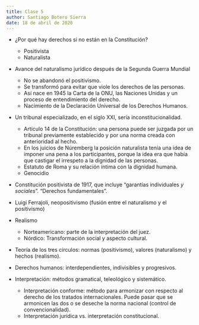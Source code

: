 ```yaml
---
title: Clase 5
author: Santiago Botero Sierra
date: 18 de abril de 2020
---
```


+ ¿Por qué hay derechos si no están en la Constitución?
    - Positivista
    - Naturalista

+ Avance del naturalismo jurídico después de la Segunda Guerra Mundial
    - No se abandonó el positivismo.
    - Se transformó para evitar que viole los derechos de las personas.
    - Así nace en 1945 la Carta de la ONU, las Naciones Unidas y un proceso de
        entendimiento del derecho.
    - Nacimiento de la Declaración Universal de los Derechos Humanos.
+ Un tribunal especializado, en el siglo XXI, sería inconstitucionalidad.
    - Artículo 14 de la Constitución: una persona puede ser juzgada por un 
        tribunal previamente establecido y por una norma creada con anterioridad
        al hecho.
    - En los juicios de Núremberg la posición naturalista tenía una idea de
        imponer una pena a los participantes, porque la idea era que había que
        castigar el irrespeto a la dignidad de las personas.
    - Estatuto de Roma y su relación íntima con la dignidad humana.
    - Genocidio
+ Constitución positivista de 1917, que incluye "garantías individuales *y
    sociales*". "Derechos fundamentales".

+ Luigi Ferrajoli, neopositivismo (fusión entre el naturalismo y el positivismo)

+ Realismo
    - Norteamericano: parte de la interpretación del juez.
    - Nórdico: Transformación social y aspecto cultural.
+ Teoría de los tres círculos: normas (positivismo), valores (naturalismo) y
    hechos (realismo).

+ Derechos humanos: interdependientes, indivisibles y progresivos.

+ Interpretación: métodos gramatical, teleológico y sistemático.
    - Interpretación conforme: método para armonizar con respecto al derecho
        de los tratados internacionales. Puede pasar que se armonicen las dos
        o se deseche la norma nacional (control de convencionalidad).
    - Interpretación jurídica vs. interpretación constitucional.
